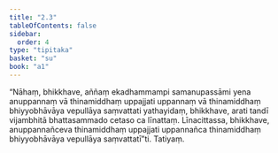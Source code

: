 ```yaml
---
title: "2.3"
tableOfContents: false
sidebar:
  order: 4
type: "tipitaka"
basket: "su"
book: "a1"
---
```



<DynamicBreadcrumb />

<Division number="13" book="a1">

<Paragraph number="28" book="a1">
“Nāhaṃ, bhikkhave, aññaṃ ekadhammampi samanupassāmi yena anuppannaṃ vā thinamiddhaṃ uppajjati uppannaṃ vā thinamiddhaṃ bhiyyobhāvāya vepullāya saṃvattati yathayidaṃ, bhikkhave, arati tandī vijambhitā bhattasammado cetaso ca līnattaṃ. Līnacittassa, bhikkhave, anuppannañceva thinamiddhaṃ uppajjati uppannañca thinamiddhaṃ bhiyyobhāvāya vepullāya saṃvattatī”ti.

</Paragraph>
</Division>

<Paragraph number="29" type="center" book="a1">
Tatiyaṃ.
</Paragraph>